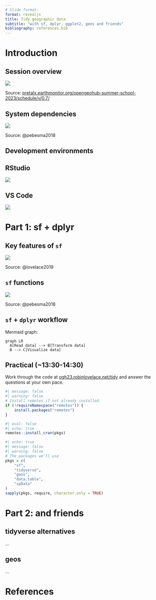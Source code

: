 ```yaml
---
# Slide format:
format: revealjs 
title: Tidy geographic data
subtitle: "with sf, dplyr, ggplot2, geos and friends"
bibliography: references.bib
---
```


# Introduction

## Session overview

![](images/paste-1.png)

Source: [pretalx.earthmonitor.org/opengeohub-summer-school-2023/schedule/v/0.7/](https://pretalx.earthmonitor.org/opengeohub-summer-school-2023/schedule/v/0.7/)

## System dependencies

![](images/paste-2.png)

Source: @pebesma2018

## Development environments

<!-- 2 columns in Quarto doc: -->




## RStudio

![](images/paste-4.png)

## VS Code

![](images/paste-3.png)

# Part 1: sf + dplyr

## Key features of `sf`

![](images/paste-5.png)

Source: @lovelace2019

## `sf` functions

![](images/paste-6.png)

Source: @pebesma2018

## `sf` + `dplyr` workflow

Mermaid graph:

``` mermaid
graph LR
  A[Read data] --> B[Transform data]
  B --> C[Visualize data]
```

## Practical (\~13:30-14:30)

Work through the code at [ogh23.robinlovelace.net/tidy](https://ogh23.robinlovelace.net/tidy) and answer the questions at your own pace.

```r
#| message: false
#| warning: false
# Install remotes if not already installed
if (!requireNamespace("remotes")) {
    install.packages("remotes")
}

```

```r
#| eval: false
#| echo: true
remotes::install_cran(pkgs)
```

```r
#| echo: true
#| message: false
#| warning: false
# The packages we'll use
pkgs = c(
    "sf",
    "tidyverse",
    "geos",
    "data.table",
    "spData"
)
sapply(pkgs, require, character.only = TRUE)
```

# Part 2: and friends

## tidyverse alternatives

...

## geos

...

# References
